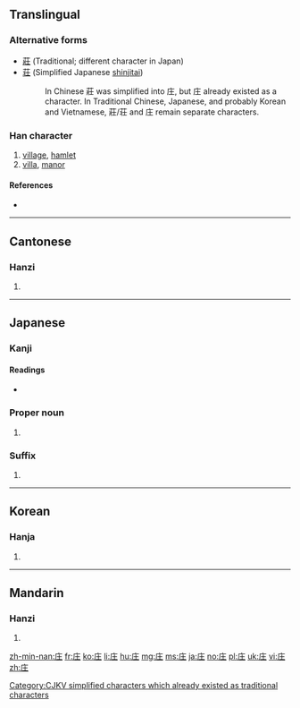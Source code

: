 ==Translingual==
===Alternative forms===
* [[莊]] (Traditional; different character in Japan)
* [[荘]] (Simplified Japanese [[shinjitai]])
*: In Chinese 莊 was simplified into 庄, but 庄 already existed as a character. In Traditional Chinese, Japanese, and probably Korean and Vietnamese, 莊/荘 and 庄 remain separate characters.

===Han character===
{{Han char|rn=53|rad=广|as=03|sn=6|four=00214|canj=IG|ids=⿸广土}}

# [[village]], [[hamlet]]
# [[villa]], [[manor]]

====References====
* {{Han ref|kx=0343.180|dkj=09234|dj=0653.050|hdz=20873.050|uh=5E84|ud=24196|bh=C9DC|bd=51676}}

----

==Cantonese==

===Hanzi===
{{yue-hanzi|jyut=[[zong1]]|y=jong1|tra=莊}}

# {{defn|lang=yue|sort=广03}}

----

==Japanese==

===Kanji===
{{ja-kanji|grade=n|rs=广03}}

====Readings====
* {{ja-readings|on=[[そう]] (sō), [[しょう]] (shō), [[ほう]] (hō)|kun=[[いなか]] (inaka), [[むらざと]] (murazato)}}

===Proper noun===
{{ja-pos|k|proper|hira=しょう|rom=Shō}}

# {{given name|male|lang=ja|sort=しょう}}

===Suffix===
{{ja-pos|k|suffix|hira=しょう|rom=-shō}}

# {{alternative form of|荘|lang=ja}}

----

==Korean==

===Hanja===
{{ko-hanja|hangeul=[[장]]|rv=jang|mr=chang}}

# {{defn|lang=ko|sort=广03}}

[[Category:CJKV simplified characters which already existed as traditional characters]]

----

==Mandarin==

===Hanzi===
{{cmn-hanzi|tra=莊|pin=[[zhuāng]] ([[zhuang1]])|wg=chuang<sup>1</sup>}}

# {{defn|lang=cmn|sort=广03}}

[[zh-min-nan:庄]]
[[fr:庄]]
[[ko:庄]]
[[li:庄]]
[[hu:庄]]
[[mg:庄]]
[[ms:庄]]
[[ja:庄]]
[[no:庄]]
[[pl:庄]]
[[uk:庄]]
[[vi:庄]]
[[zh:庄]]